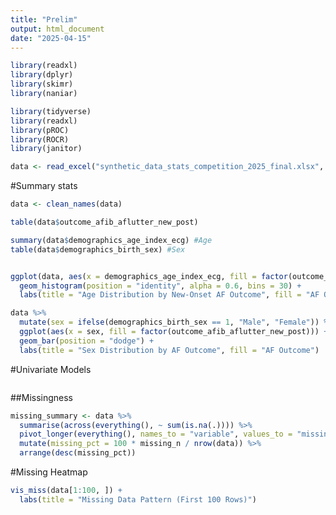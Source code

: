 ---
title: "Prelim"
output: html_document
date: "2025-04-15"
---

```{r}
library(readxl)
library(dplyr)
library(skimr)
library(naniar)

library(tidyverse)
library(readxl)
library(pROC)
library(ROCR)
library(janitor)
```
```{r}
data <- read_excel("synthetic_data_stats_competition_2025_final.xlsx", sheet = "in")
```

#Summary stats
```{r}
data <- clean_names(data)

table(data$outcome_afib_aflutter_new_post)

summary(data$demographics_age_index_ecg) #Age
table(data$demographics_birth_sex) #Sex


ggplot(data, aes(x = demographics_age_index_ecg, fill = factor(outcome_afib_aflutter_new_post))) +
  geom_histogram(position = "identity", alpha = 0.6, bins = 30) +
  labs(title = "Age Distribution by New-Onset AF Outcome", fill = "AF Outcome")

data %>%
  mutate(sex = ifelse(demographics_birth_sex == 1, "Male", "Female")) %>%
  ggplot(aes(x = sex, fill = factor(outcome_afib_aflutter_new_post))) +
  geom_bar(position = "dodge") +
  labs(title = "Sex Distribution by AF Outcome", fill = "AF Outcome")
```

#Univariate Models
```{r}

```

##Missingness
```{r}
missing_summary <- data %>%
  summarise(across(everything(), ~ sum(is.na(.)))) %>%
  pivot_longer(everything(), names_to = "variable", values_to = "missing_n") %>%
  mutate(missing_pct = 100 * missing_n / nrow(data)) %>%
  arrange(desc(missing_pct))
```

#Missing Heatmap
```{r}
vis_miss(data[1:100, ]) +
  labs(title = "Missing Data Pattern (First 100 Rows)")
```